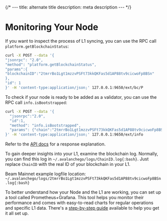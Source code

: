 {/* ---
title: alternate title
description: meta description
--- */}

# Monitoring Your Node

If you want to inspect the process of L1 syncing, you can use the RPC call `platform.getBlockchainStatus`:

```bash /2tmrrBo1Lgt1mzzvPSFt73kkQKFas5d1AP88tv9cicwoFp8BSn/ copy
curl -X POST --data '{
"jsonrpc": "2.0",
"method": "platform.getBlockchainStatus",
"params":{
"blockchainID":"2tmrrBo1Lgt1mzzvPSFt73kkQKFas5d1AP88tv9cicwoFp8BSn"
},
"id": 1
}' -H 'content-type:application/json;' 127.0.0.1:9650/ext/bc/P
```

To check if your node is ready to be added as a validator, you can use the RPC call `info.isBootstrapped`:

```bash /2tmrrBo1Lgt1mzzvPSFt73kkQKFas5d1AP88tv9cicwoFp8BSn/ copy
curl -X POST --data '{ 
  "jsonrpc":"2.0", 
  "id":1, 
  "method": "info.isBootstrapped", 
  "params": {"chain":"2tmrrBo1Lgt1mzzvPSFt73kkQKFas5d1AP88tv9cicwoFp8BSn"}
}' -H 'content-type:application/json;' 127.0.0.1:9650/ext/info
```

Refer to the [API docs](https://build.avax.network/docs/api-reference/p-chain/api#platformgetblockchainstatus) for a response explanation.

To gain deeper insights into your L1, examine the blockchain log. Normally, you can find this log in `~/.avalanchego/logs/ChainID.log{:bash}`. Just replace `ChainID` with the real ID of your blockchain in your L1.

Beam Mainnet example logfile location:
`~/.avalanchego/logs/2tmrrBo1Lgt1mzzvPSFt73kkQKFas5d1AP88tv9cicwoFp8BSn.log{:bash}`

To better understand how your Node and the L1 are working, you can set up a tool called Prometheus+Grafana. This tool helps you monitor their performance and comes with easy-to-read charts for regular operations and specific L1 data. There's a [step-by-step guide](https://build.avax.network/docs/nodes/maintain/monitoring) available to help you get it all set up.
